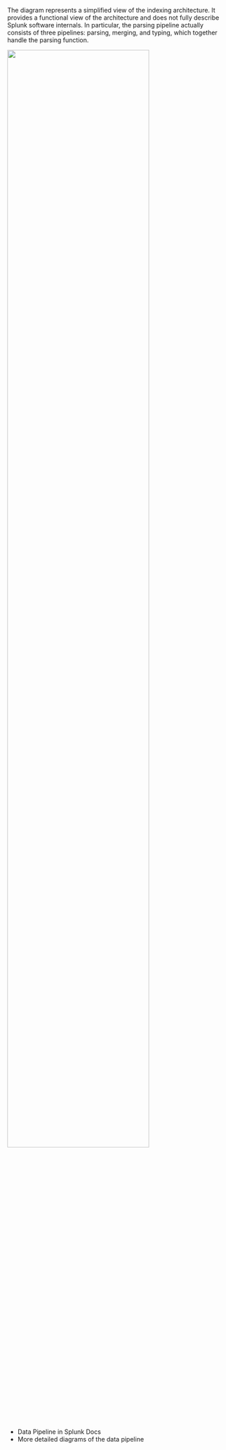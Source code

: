 
The diagram represents a simplified view of the indexing architecture. 
It provides a functional view of the architecture and does not fully describe Splunk software internals. 
In particular, the parsing pipeline actually consists of three pipelines: parsing, merging, and typing, which together handle the parsing function. 


<img width="80%" src="/static/app/splunk4champions2/images/pipeline.png"/>



* <Link to="https://docs.splunk.com/Documentation/Splunk/9.0.2/Deploy/Datapipeline" openInNewContext>Data Pipeline in Splunk Docs</Link> 

* <Link to="https://community.splunk.com/t5/Getting-Data-In/Diagrams-of-how-indexing-works-in-the-Splunk-platform-the-Masa/m-p/590774" openInNewContext>More detailed diagrams of the data pipeline</Link> 